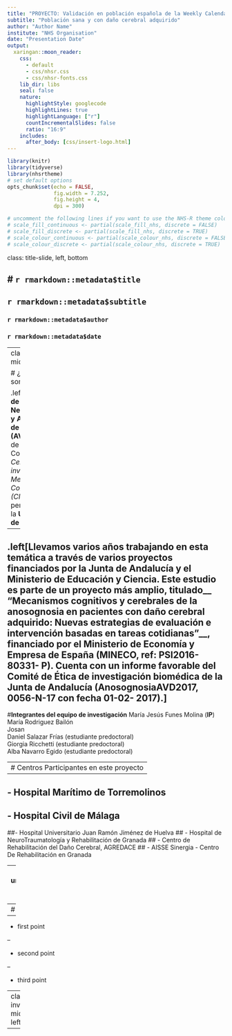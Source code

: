 ```yaml
---
title: "PROYECTO: Validación en población española de la Weekly Calendar Planning Activity y De Escala Cognitiva de las Actividades de la Vida Diaria"
subtitle: "Población sana y con daño cerebral adquirido"
author: "Author Name"
institute: "NHS Organisation"
date: "Presentation Date"
output:
  xaringan::moon_reader:
    css: 
      - default
      - css/nhsr.css
      - css/nhsr-fonts.css
    lib_dir: libs
    seal: false
    nature:
      highlightStyle: googlecode
      highlightLines: true
      highlightLanguage: ["r"]
      countIncrementalSlides: false
      ratio: "16:9"
    includes:
      after_body: [css/insert-logo.html]
---
```


```r
library(knitr)
library(tidyverse)
library(nhsrtheme)
# set default options
opts_chunk$set(echo = FALSE,
               fig.width = 7.252,
               fig.height = 4,
               dpi = 300)

# uncomment the following lines if you want to use the NHS-R theme colours by default
# scale_fill_continuous <- partial(scale_fill_nhs, discrete = FALSE)
# scale_fill_discrete <- partial(scale_fill_nhs, discrete = TRUE)
# scale_colour_continuous <- partial(scale_colour_nhs, discrete = FALSE)
# scale_colour_discrete <- partial(scale_colour_nhs, discrete = TRUE)
```

class: title-slide, left, bottom

# `r rmarkdown::metadata$title`
----
## **`r rmarkdown::metadata$subtitle`**
### `r rmarkdown::metadata$author`
### `r rmarkdown::metadata$date`

---
class: center, middle

# ¿Quiénes somos?

.left[**Laboratorio de Neuropsicología y Actividades de la Vida Diaria (AVD)** del grupo de Neurociencia Cognitiva de _Centro de investigación Mente Cerebro y Comportamiento (CIMCYC)_, perteneciente a la **Universidad de Granada.**]  
--

.left[Llevamos varios años trabajando en esta temática a través de varios proyectos financiados por la Junta de Andalucía y el Ministerio de Educación y Ciencia. Este estudio es parte de un proyecto más amplio, titulado__ “Mecanismos cognitivos y cerebrales de la anosognosia en pacientes con daño cerebral adquirido: Nuevas estrategias de evaluación e intervención basadas en tareas cotidianas”__, financiado por el Ministerio de Economía y Empresa de España (MINECO, ref: PSI2016- 80331- P). Cuenta con un informe favorable del Comité de Ética de investigación biomédica de la Junta de Andalucía (AnosognosiaAVD2017, 0056-N-17 con fecha 01-02- 2017).]  
--

#**Integrantes del equipo de investigación**
María Jesús Funes Molina (**IP**)  
María Rodriguez Bailón  
Josan  
Daniel Salazar Frías (estudiante predoctoral)  
Giorgia Ricchetti (estudiante predoctoral)  
Alba Navarro Egido (estudiante predoctoral)

---
# Centros Participantes en este proyecto
--

## - Hospital Marítimo de Torremolinos
## - Hospital Civil de Málaga
##- Hospital Universitario Juan Ramón Jiménez de Huelva
## - Hospital de NeuroTraumatología y Rehabilitación de Granada
## - Centro de Rehabilitación del Daño Cerebral, AGREDACE
## - AISSE Sinergia - Centro De Rehabilitación en Granada


---
background-image: url(https://github.com/danielesnm/Presentacion-curso/blob/main/img/deficits%20avd.png?raw=true)
background-size: cover

--
# A slide where bullets appear

--

* first point

--

* second point

--

* third point

---
class: inverse, middle, left


---
